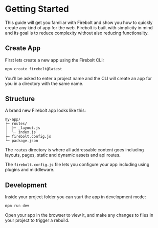 <Metadata
  title='Getting Started: Quick Start'
  description='Learn how to quickly get started with a new Firebolt app.'
/>

# Getting Started

This guide will get you familiar with Firebolt and show you how to quickly create any kind of app for the web.
Firebolt is built with simplicity in mind and its goal is to reduce complexity without also reducing functionality.

## Create App

First lets create a new app using the Firebolt CLI:

```bash
npm create firebolt@latest
```

You'll be asked to enter a project name and the CLI will create an app for you in a directory with the same name.

## Structure

A brand new Firebolt app looks like this:

```
my-app/
├─ routes/
│  ├─ _layout.js
│  └─ index.js
├─ firebolt.config.js
└─ package.json
```

The `routes` directory is where all addressable content goes including layouts, pages, static and dynamic assets and api routes.

The `firebolt.config.js` file lets you configure your app including using plugins and middleware.

## Development

Inside your project folder you can start the app in development mode:

```bash
npm run dev
```

Open your app in the browser to view it, and make any changes to files in your project to trigger a rebuild.
